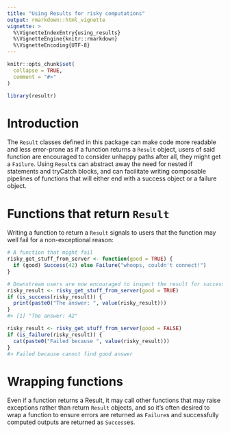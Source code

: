 ```yaml
---
title: "Using Results for risky computations"
output: rmarkdown::html_vignette
vignette: >
  %\VignetteIndexEntry{using_results}
  %\VignetteEngine{knitr::rmarkdown}
  %\VignetteEncoding{UTF-8}
---
```


```r
knitr::opts_chunk$set(
  collapse = TRUE,
  comment = "#>"
)
```

```r
library(resultr)
```

# Introduction

The `Result` classes defined in this package can make code more readable and
less error-prone as if a function returns a `Result` object, users of said
function are encouraged to consider unhappy paths after all, they might get a
`Failure`. Using `Result`s can abstract away the need
for nested if statements and tryCatch blocks, and can facilitate writing composable
pipelines of functions that will either end with a success object or a failure object.

# Functions that return `Result`

Writing a function to return a `Result` signals to users that the function may
well fail for a non-exceptional reason:

```r
# A function that might fail
risky_get_stuff_from_server <- function(good = TRUE) {
  if (good) Success(42) else Failure("whoops, couldn't connect!")
}

# Downstream users are now encouraged to inspect the result for success
risky_result <- risky_get_stuff_from_server(good = TRUE)
if (is_success(risky_result)) {
  print(paste0("The answer: ", value(risky_result)))
}
#> [1] "The answer: 42"

risky_result <- risky_get_stuff_from_server(good = FALSE)
if (is_failure(risky_result)) {
  cat(paste0("Failed because ", value(risky_result)))
}
#> Failed because cannot find good answer
```

# Wrapping functions

Even if a function returns a Result, it may call other functions that may raise exceptions
rather than return `Result` objects, and so it's often desired to wrap a function to
ensure errors are returned as `Failure`s and successfully computed outputs are
returned as `Success`es.

```r

```

